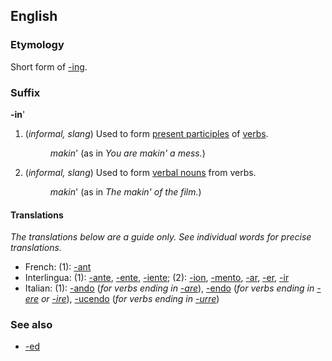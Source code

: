 ==English==
===Etymology===
Short form of [[-ing]].

===Suffix===
'''-in''''

# (''informal, slang'') Used to form [[present participle]]s of [[verb]]s.
#:''makin''' (as in ''You are makin' a mess.'')
# (''informal, slang'') Used to form [[verbal noun]]s from verbs.
#:''makin''' (as in ''The makin' of the film.'')

====Translations====
''The translations below are a guide only.  See individual words for precise translations.''

*French: (1): [[-ant#French|-ant]]
*Interlingua: (1): [[-ante#Interlingua|-ante]], [[-ente#Interlingua|-ente]], [[-iente#Interlingua|-iente]]; (2): [[-ion#Interlingua|-ion]], [[-mento#Interlingua|-mento]], [[-ar#Interlingua|-ar]], [[-er#Interlingua|-er]], [[-ir#Interlingua|-ir]]
*Italian: (1): [[-ando#Italian|-ando]] (''for verbs ending in [[-are#Italian|-are]]''), [[-endo#Italian|-endo]] (''for verbs ending in [[-ere#Italian|-ere]] or [[-ire#Italian|-ire]]''), [[-ucendo#Italian|-ucendo]] (''for verbs ending in [[-urre#Italian|-urre]]'')

===See also===
*[[-ed]]